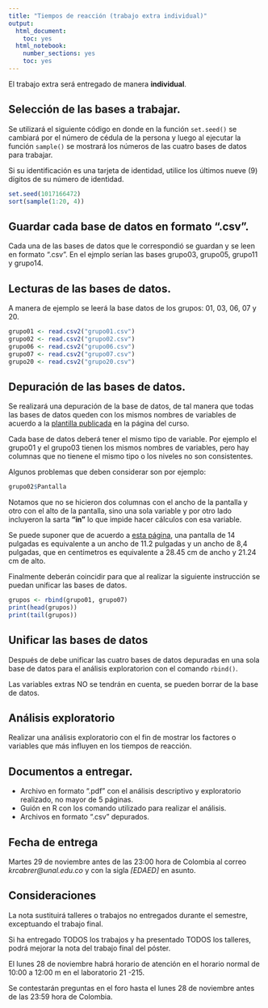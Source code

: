```yaml
---
title: "Tiempos de reacción (trabajo extra individual)"
output:
  html_document:
    toc: yes
  html_notebook:
    number_sections: yes
    toc: yes
---
```


El trabajo extra será entregado de manera **individual**.

## Selección de las bases a trabajar.

Se utilizará el siguiente código en donde en la función 
`set.seed()` se cambiará por el número de cédula de la
persona y luego al ejecutar la función `sample()` se mostrará
los números de las cuatro bases de datos para trabajar.

Si su identificación es una tarjeta de identidad, utilice los
últimos nueve (9) dígitos de su número de identidad.

```r
set.seed(1017166472)
sort(sample(1:20, 4))
```


## Guardar cada base de datos en formato ".csv".

Cada una de las bases de datos que le correspondió se guardan y se leen
en formato ".csv". En el ejmplo serían las bases grupo03, grupo05, grupo11 y
grupo14.

## Lecturas de las bases de datos.

A manera de ejemplo se leerá la base datos de los grupos: 01, 03, 06, 07 y 20.

```r
grupo01 <- read.csv2("grupo01.csv")
grupo02 <- read.csv2("grupo02.csv")
grupo06 <- read.csv2("grupo06.csv")
grupo07 <- read.csv2("grupo07.csv")
grupo20 <- read.csv2("grupo20.csv")
```


## Depuración de las bases de datos.

Se realizará una depuración de la base de datos, de tal manera
que todas las bases de datos queden con los mismos nombres de variables
de acuerdo a la [plantilla publicada](https://labscn-unalmed.github.io/estadistica-descriptiva/talleres.html)
en la página del curso.

Cada base de datos deberá tener el mismo tipo de variable. Por ejemplo
el grupo01 y el grupo03 tienen los mismos nombres de variables, pero
hay columnas que no tienene el mismo tipo o los niveles no son consistentes.

Algunos problemas que deben considerar son por ejemplo:

```r
grupo02$Pantalla
```

Notamos que no se hicieron dos columnas con el ancho de la pantalla y
otro con el alto de la pantalla, sino una sola variable y por otro lado
incluyeron la sarta **"in"** lo que impide hacer cálculos con esa variable.

Se puede suponer que de acuerdo a [esta página](http://www.convertworld.com/es/tamano-de-pantallas/), 
una pantalla de 14 pulgadas
es equivalente a un ancho de 11.2 pulgadas y un ancho de 8,4 pulgadas,
que en centímetros es equivalente a 28.45 cm de ancho y 21.24 cm de alto.

Finalmente deberán coincidir para que al realizar la siguiente instrucción se
puedan unificar las bases de datos.

```r
grupos <- rbind(grupo01, grupo07)
print(head(grupos))
print(tail(grupos))
```

## Unificar las bases de datos

Después de debe unificar las cuatro bases de datos depuradas en una sola 
base de datos para el análisis exploratorion con el comando `rbind()`.

Las variables extras NO se tendrán en cuenta, se pueden borrar de la
base de datos.


## Análisis exploratorio

Realizar una análisis exploratorio con el fin de mostrar los factores o
variables que más influyen en los tiempos de reacción.

## Documentos a entregar.

 - Archivo en formato ".pdf" con el análisis descriptivo y 
   exploratorio realizado, no mayor de 5 páginas.
 - Guión en R con los comando utilizado para realizar el análisis.
 - Archivos en formato ".csv" depurados.
 
## Fecha de entrega

Martes 29 de noviembre antes de las 23:00 hora de Colombia al correo
*krcabrer@unal.edu.co* y con la sigla *[EDAED]* en asunto.
 
## Consideraciones

La nota sustituirá talleres o trabajos no entregados durante el semestre, 
exceptuando el trabajo final.

Si ha entregado TODOS los trabajos y ha presentado TODOS los talleres,
podrá mejorar la nota del trabajo final del póster.

El lunes 28 de noviembre habrá horario de atención en el horario
normal de 10:00 a 12:00 m en el laboratorio 21 -215.

Se contestarán preguntas en el foro hasta el lunes 28 de noviembre antes
de las 23:59 hora de Colombia.



